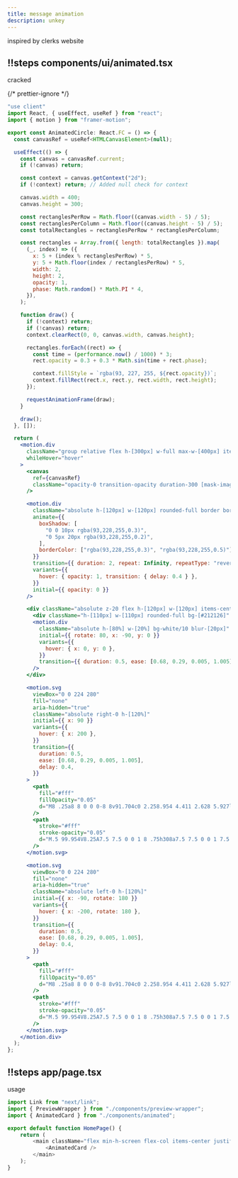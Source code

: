 ```yaml
---
title: message animation
description: unkey
---
```



inspired by clerks website

<PreviewWrapper>
    <UsageBento />
</PreviewWrapper>
<Scrollycoding>

## !!steps components/ui/animated.tsx

cracked

{/* prettier-ignore */}
```jsx ! animated.tsx
"use client"
import React, { useEffect, useRef } from "react";
import { motion } from "framer-motion";

export const AnimatedCircle: React.FC = () => {
  const canvasRef = useRef<HTMLCanvasElement>(null);

  useEffect(() => {
    const canvas = canvasRef.current;
    if (!canvas) return;

    const context = canvas.getContext("2d");
    if (!context) return; // Added null check for context

    canvas.width = 400;
    canvas.height = 300;

    const rectanglesPerRow = Math.floor((canvas.width - 5) / 5);
    const rectanglesPerColumn = Math.floor((canvas.height - 5) / 5);
    const totalRectangles = rectanglesPerRow * rectanglesPerColumn;

    const rectangles = Array.from({ length: totalRectangles }).map(
      (_, index) => ({
        x: 5 + (index % rectanglesPerRow) * 5,
        y: 5 + Math.floor(index / rectanglesPerRow) * 5,
        width: 2,
        height: 2,
        opacity: 1,
        phase: Math.random() * Math.PI * 4,
      }),
    );

    function draw() {
      if (!context) return;
      if (!canvas) return;
      context.clearRect(0, 0, canvas.width, canvas.height);

      rectangles.forEach((rect) => {
        const time = (performance.now() / 1000) * 3;
        rect.opacity = 0.3 + 0.3 * Math.sin(time + rect.phase);

        context.fillStyle = `rgba(93, 227, 255, ${rect.opacity})`;
        context.fillRect(rect.x, rect.y, rect.width, rect.height);
      });

      requestAnimationFrame(draw);
    }

    draw();
  }, []);

  return (
    <motion.div 
      className="group relative flex h-[300px] w-full max-w-[400px] items-center justify-center overflow-hidden rounded-2xl bg-[#212126]"
      whileHover="hover"
    >
      <canvas
        ref={canvasRef}
        className="opacity-0 transition-opacity duration-300 [mask-image:radial-gradient(circle,white,transparent_50%)] group-hover:opacity-100 group-hover:delay-600"
      />

      <motion.div
        className="absolute h-[120px] w-[120px] rounded-full border border-[rgba(93,228,255,0.3)] bg-transparent shadow-[0_0_10px_rgba(93,228,255,0.3)]"
        animate={{
          boxShadow: [
            "0 0 10px rgba(93,228,255,0.3)",
            "0 5px 20px rgba(93,228,255,0.2)",
          ],
          borderColor: ["rgba(93,228,255,0.3)", "rgba(93,228,255,0.5)"],
        }}
        transition={{ duration: 2, repeat: Infinity, repeatType: "reverse" }}
        variants={{
          hover: { opacity: 1, transition: { delay: 0.4 } },
        }}
        initial={{ opacity: 0 }}
      />

      <div className="absolute z-20 flex h-[120px] w-[120px] items-center justify-center overflow-hidden rounded-full border border-transparent bg-[rgba(0,0,0,0.5)] transition-all duration-500 group-hover:border-white/5 group-hover:shadow-[0_0_10px_rgba(255,255,255,0.1)]">
        <div className="h-[110px] w-[110px] rounded-full bg-[#212126]" />
        <motion.div
          className="absolute h-[80%] w-[20%] bg-white/10 blur-[20px]"
          initial={{ rotate: 80, x: -90, y: 0 }}
          variants={{
            hover: { x: 0, y: 0 },
          }}
          transition={{ duration: 0.5, ease: [0.68, 0.29, 0.005, 1.005] }}
        />
      </div>

      <motion.svg
        viewBox="0 0 224 280"
        fill="none"
        aria-hidden="true"
        className="absolute right-0 h-[120%]"
        initial={{ x: 90 }}
        variants={{
          hover: { x: 200 },
        }}
        transition={{
          duration: 0.5,
          ease: [0.68, 0.29, 0.005, 1.005],
          delay: 0.4,
        }}
      >
        <path
          fill="#fff"
          fillOpacity="0.05"
          d="M8 .25a8 8 0 0 0-8 8v91.704c0 2.258.954 4.411 2.628 5.927l10.744 9.738A7.998 7.998 0 0 1 16 121.546v36.408a7.998 7.998 0 0 1-2.628 5.927l-10.744 9.738A7.998 7.998 0 0 0 0 179.546v92.204a8 8 0 0 0 8 8h308a8 8 0 0 0 8-8V8.25a8 8 0 0 0-8-8H8Z"
        />
        <path
          stroke="#fff"
          stroke-opacity="0.05"
          d="M.5 99.954V8.25A7.5 7.5 0 0 1 8 .75h308a7.5 7.5 0 0 1 7.5 7.5v263.5a7.5 7.5 0 0 1-7.5 7.5H8a7.5 7.5 0 0 1-7.5-7.5v-92.204a7.5 7.5 0 0 1 2.464-5.557l10.744-9.737a8.5 8.5 0 0 0 2.792-6.298v-36.408a8.5 8.5 0 0 0-2.792-6.298l-10.744-9.737A7.5 7.5 0 0 1 .5 99.954Z"
        />
      </motion.svg>

      <motion.svg
        viewBox="0 0 224 280"
        fill="none"
        aria-hidden="true"
        className="absolute left-0 h-[120%]"
        initial={{ x: -90, rotate: 180 }}
        variants={{
          hover: { x: -200, rotate: 180 },
        }}
        transition={{
          duration: 0.5,
          ease: [0.68, 0.29, 0.005, 1.005],
          delay: 0.4,
        }}
      >
        <path
          fill="#fff"
          fillOpacity="0.05"
          d="M8 .25a8 8 0 0 0-8 8v91.704c0 2.258.954 4.411 2.628 5.927l10.744 9.738A7.998 7.998 0 0 1 16 121.546v36.408a7.998 7.998 0 0 1-2.628 5.927l-10.744 9.738A7.998 7.998 0 0 0 0 179.546v92.204a8 8 0 0 0 8 8h308a8 8 0 0 0 8-8V8.25a8 8 0 0 0-8-8H8Z"
        />
        <path
          stroke="#fff"
          stroke-opacity="0.05"
          d="M.5 99.954V8.25A7.5 7.5 0 0 1 8 .75h308a7.5 7.5 0 0 1 7.5 7.5v263.5a7.5 7.5 0 0 1-7.5 7.5H8a7.5 7.5 0 0 1-7.5-7.5v-92.204a7.5 7.5 0 0 1 2.464-5.557l10.744-9.737a8.5 8.5 0 0 0 2.792-6.298v-36.408a8.5 8.5 0 0 0-2.792-6.298l-10.744-9.737A7.5 7.5 0 0 1 .5 99.954Z"
        />
      </motion.svg>
    </motion.div>
  );
};
```

## !!steps app/page.tsx

usage

```js ! page.tsx
import Link from "next/link";
import { PreviewWrapper } from "./components/preview-wrapper";
import { AnimatedCard } from "./components/animated";

export default function HomePage() {
    return (
        <main className="flex min-h-screen flex-col items-center justify-center">
            <AnimatedCard />
        </main>
    );
}
```

</Scrollycoding>
